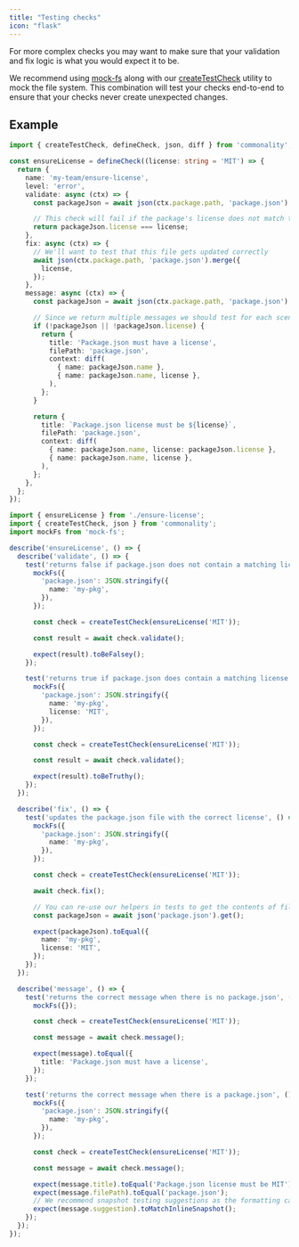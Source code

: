 ```yaml
---
title: "Testing checks"
icon: "flask"
---
```


For more complex checks you may want to make sure that your validation
and fix logic is what you would expect it to be.

We recommend using [mock-fs](https://github.com/tschaub/mock-fs) along with our [createTestCheck](/sdk/checks#createtestcheck) utility to mock the file system.
This combination will test your checks end-to-end to ensure that your checks never create unexpected changes.

## Example

```ts packages/checks/ensure-license.ts
import { createTestCheck, defineCheck, json, diff } from 'commonality';

const ensureLicense = defineCheck((license: string = 'MIT') => {
  return {
    name: 'my-team/ensure-license',
    level: 'error',
    validate: async (ctx) => {
      const packageJson = await json(ctx.package.path, 'package.json').get();

      // This check will fail if the package's license does not match the one specified
      return packageJson.license === license;
    },
    fix: async (ctx) => {
      // We'll want to test that this file gets updated correctly
      await json(ctx.package.path, 'package.json').merge({
        license,
      });
    },
    message: async (ctx) => {
      const packageJson = await json(ctx.package.path, 'package.json').get();

      // Since we return multiple messages we should test for each scenario
      if (!packageJson || !packageJson.license) {
        return {
          title: 'Package.json must have a license',
          filePath: 'package.json',
          context: diff(
            { name: packageJson.name },
            { name: packageJson.name, license },
          ),
        };
      }

      return {
        title: `Package.json license must be ${license}`,
        filePath: 'package.json',
        context: diff(
          { name: packageJson.name, license: packageJson.license },
          { name: packageJson.name, license },
        ),
      };
    },
  };
});
```

```ts filename="packages/checks/ensure-license.test.ts"
import { ensureLicense } from './ensure-license';
import { createTestCheck, json } from 'commonality';
import mockFs from 'mock-fs';

describe('ensureLicense', () => {
  describe('validate', () => {
    test('returns false if package.json does not contain a matching license', () => {
      mockFs({
        'package.json': JSON.stringify({
          name: 'my-pkg',
        }),
      });

      const check = createTestCheck(ensureLicense('MIT'));

      const result = await check.validate();

      expect(result).toBeFalsey();
    });

    test('returns true if package.json does contain a matching license', () => {
      mockFs({
        'package.json': JSON.stringify({
          name: 'my-pkg',
          license: 'MIT',
        }),
      });

      const check = createTestCheck(ensureLicense('MIT'));

      const result = await check.validate();

      expect(result).toBeTruthy();
    });
  });

  describe('fix', () => {
    test('updates the package.json file with the correct license', () => {
      mockFs({
        'package.json': JSON.stringify({
          name: 'my-pkg',
        }),
      });

      const check = createTestCheck(ensureLicense('MIT'));

      await check.fix();

      // You can re-use our helpers in tests to get the contents of files
      const packageJson = await json('package.json').get();

      expect(packageJson).toEqual({
        name: 'my-pkg',
        license: 'MIT',
      });
    });
  });

  describe('message', () => {
    test('returns the correct message when there is no package.json', () => {
      mockFs({});

      const check = createTestCheck(ensureLicense('MIT'));

      const message = await check.message();

      expect(message).toEqual({
        title: 'Package.json must have a license',
      });
    });

    test('returns the correct message when there is a package.json', () => {
      mockFs({
        'package.json': JSON.stringify({
          name: 'my-pkg',
        }),
      });

      const check = createTestCheck(ensureLicense('MIT'));

      const message = await check.message();

      expect(message.title).toEqual('Package.json license must be MIT');
      expect(message.filePath).toEqual('package.json');
      // We recommend snapshot testing suggestions as the formatting can be tricky to hardcode
      expect(message.suggestion).toMatchInlineSnapshot();
    });
  });
});
```
